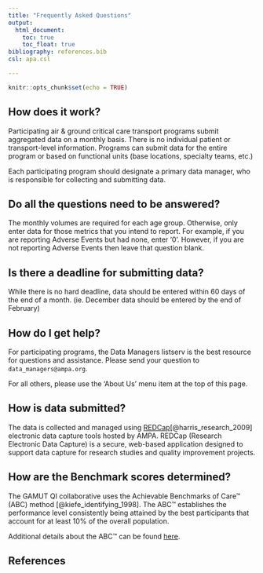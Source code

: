 ```yaml
---
title: "Frequently Asked Questions"
output: 
  html_document:
    toc: true
    toc_float: true
bibliography: references.bib
csl: apa.csl

---
```


```r
knitr::opts_chunk$set(echo = TRUE)
```


##  How does it work?
Participating air & ground critical care transport programs submit aggregated data on a monthly basis. There is no individual patient or transport-level information. Programs can submit data for the entire program or based on functional units (base locations, specialty teams, etc.)

Each participating program should designate a primary data manager, who is responsible for collecting and submitting data.


## Do all the questions need to be answered? 
The monthly volumes are required for each age group. Otherwise, only enter data for those metrics that you intend to report. For example, if you are reporting Adverse Events but had none, enter '0'. However, if you are not reporting Adverse Events then leave that question blank.


## Is there a deadline for submitting data? 
While there is no hard deadline, data should be entered within 60 days of the end of a month. (ie. December data should be entered by the end of February) 

## How do I get help?
For participating programs, the Data Managers listserv is the best resource for questions and assistance. Please send your question to `data_managers@ampa.org`.

For all others, please use the 'About Us' menu item at the top of this page.

## How is data submitted?
The data is collected and managed using [REDCap](http://project-redcap.org)[@harris_research_2009] electronic data capture tools hosted by AMPA.  REDCap (Research Electronic Data Capture) is a secure, web-based application designed to support data capture for research studies and quality improvement projects.


## How are the Benchmark scores determined?

The GAMUT QI collaborative uses the Achievable Benchmarks of Care&trade; (ABC) method [@kiefe_identifying_1998]. The ABC&trade; establishes the performance level consistently being attained by the best participants that account for at least 10% of the overall population. 

Additional details about the ABC&trade; can be found [here](abc.html).


## References 
